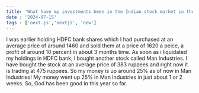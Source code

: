 ```yaml
---
title: 'What have my investments been in the Indian stock market in the current year ?'
date : '2024-07-15'
tags : ['next.js','nextjs', 'new']
---
```

<CustomImage src="https://raw.githubusercontent.com/Eagle77777/BLOGPOSTS/main/images/stock.png" alt="Stock Market" />

I was earlier holding HDFC bank shares which I had purchased at an average price of around 1460 and sold them at a price of 1620 a peice, a profit of around 10 percent in about 3 months time. 
As soon as i liquidated my holdings in HDFC bank, i bought another stock called Man Industries. I have bought the stock at an average price of 383 ruppees and right now it is trading at 475 ruppees. So my money is up around 25% as of now in Man Industries! My money went up 25% in Man Industries in just about 1 or 2 weeks. So, God has been good in this year so far.

